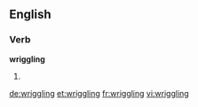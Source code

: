 ==English==

===Verb===
'''wriggling'''

# {{present participle of|wriggle}}

[[de:wriggling]]
[[et:wriggling]]
[[fr:wriggling]]
[[vi:wriggling]]